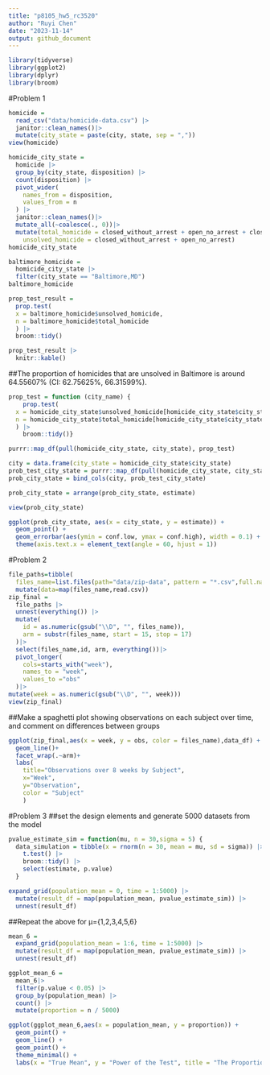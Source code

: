 ```yaml
---
title: "p8105_hw5_rc3520"
author: "Ruyi Chen"
date: "2023-11-14"
output: github_document
---
```


```r
library(tidyverse)
library(ggplot2)
library(dplyr)
library(broom)
```
#Problem 1
```r
homicide = 
  read_csv("data/homicide-data.csv") |>
  janitor::clean_names()|>
  mutate(city_state = paste(city, state, sep = ","))
view(homicide)
```


```r
homicide_city_state =
  homicide |>
  group_by(city_state, disposition) |>
  count(disposition) |>
  pivot_wider(
    names_from = disposition,
    values_from = n
  ) |>
  janitor::clean_names()|>
  mutate_all(~coalesce(., 0))|>
  mutate(total_homicide = closed_without_arrest + open_no_arrest + closed_by_arrest,
    unsolved_homicide = closed_without_arrest + open_no_arrest)
homicide_city_state
```

```r
baltimore_homicide =
  homicide_city_state |>
  filter(city_state == "Baltimore,MD")
baltimore_homicide

prop_test_result =
  prop.test(
  x = baltimore_homicide$unsolved_homicide,
  n = baltimore_homicide$total_homicide
  ) |>
  broom::tidy() 

prop_test_result |>
  knitr::kable()
```
##The proportion of homicides that are unsolved in Baltimore is around 64.55607% (CI: 62.75625%, 66.31599%).

```r
prop_test = function (city_name) {
    prop.test(
  x = homicide_city_state$unsolved_homicide[homicide_city_state$city_state == city_name ],
  n = homicide_city_state$total_homicide[homicide_city_state$city_state == city_name ]
  ) |>
    broom::tidy()}

purrr::map_df(pull(homicide_city_state, city_state), prop_test)
```

```r
city = data.frame(city_state = homicide_city_state$city_state)
prob_test_city_state = purrr::map_df(pull(homicide_city_state, city_state), prop_test)
prob_city_state = bind_cols(city, prob_test_city_state) 

prob_city_state = arrange(prob_city_state, estimate)

view(prob_city_state)

ggplot(prob_city_state, aes(x = city_state, y = estimate)) +
  geom_point() +
  geom_errorbar(aes(ymin = conf.low, ymax = conf.high), width = 0.1) +
  theme(axis.text.x = element_text(angle = 60, hjust = 1))
```

#Problem 2

```r
file_paths=tibble(
  files_name=list.files(path="data/zip-data", pattern = "*.csv",full.names = TRUE))  |> 
  mutate(data=map(files_name,read.csv)) 
zip_final =
  file_paths |>
  unnest(everything()) |>
  mutate(
    id = as.numeric(gsub("\\D", "", files_name)),
    arm = substr(files_name, start = 15, stop = 17)
  )|>
  select(files_name,id, arm, everything())|>
  pivot_longer(
    cols=starts_with("week"),
    names_to = "week",
    values_to ="obs"
  )|>
mutate(week = as.numeric(gsub("\\D", "", week)))
view(zip_final)
```

##Make a spaghetti plot showing observations on each subject over time, and comment on differences between groups
```r
ggplot(zip_final,aes(x = week, y = obs, color = files_name),data_df) +
  geom_line()+
  facet_wrap(.~arm)+
  labs(
    title="Observations over 8 weeks by Subject",
    x="Week",
    y="Observation",
    color = "Subject"
    )
```

#Problem 3
##set the design elements and generate 5000 datasets from the model
```r
pvalue_estimate_sim = function(mu, n = 30,sigma = 5) {
  data_simulation = tibble(x = rnorm(n = 30, mean = mu, sd = sigma)) |>
    t.test() |>  
    broom::tidy() |>  
    select(estimate, p.value)
  }

expand_grid(population_mean = 0, time = 1:5000) |> 
  mutate(result_df = map(population_mean, pvalue_estimate_sim)) |> 
  unnest(result_df)
```

##Repeat the above for μ={1,2,3,4,5,6}

```r
mean_6 =
  expand_grid(population_mean = 1:6, time = 1:5000) |> 
  mutate(result_df = map(population_mean, pvalue_estimate_sim)) |> 
  unnest(result_df)
```

```r
ggplot_mean_6 =
  mean_6|>
  filter(p.value < 0.05) |>
  group_by(population_mean) |>
  count() |>
  mutate(proportion = n / 5000)

ggplot(ggplot_mean_6,aes(x = population_mean, y = proportion)) +
  geom_point() + 
  geom_line() +
  geom_point() +
  theme_minimal() +
  labs(x = "True Mean", y = "Power of the Test", title = "The Proportion of Times the Null was Rejected")
```



